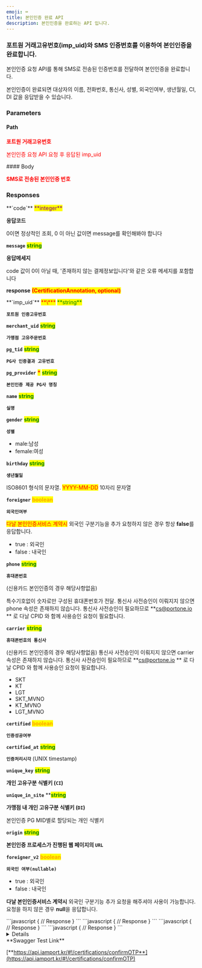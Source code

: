 ```yaml
---
emoji: ⌨
title: 본인인증 완료 API
description: 본인인증을 완료하는 API 입니다.
---
```





### 포트원 거래고유번호(imp_uid)와 SMS 인증번호를 이용하여 본인인증을 완료합니다.

<Swagger method="post" path="/certifications/otp/confirm/{imp_uid}" baseUrl="https://api.iamport.kr" summary="본인인증을 완료합니다.">
<SwaggerDescription>
본인인증 요청 API를 통해 SMS로 전송된 인증번호를 전달하여 본인인증을 완료합니다.

본인인증이 완료되면 대상자의 이름, 전화번호, 통신사, 성별, 외국인여부, 생년월일, CI, DI 값을 응답받을 수 있습니다.



</SwaggerDescription>

### Parameters

#### Path

<SwaggerParameter name="imp_uid" type="String" required="true">
<mark style="color:red;">

**포트원 거래고유번호**

본인인증 요청 API 요청 후 응답된 imp_uid

</mark>

</SwaggerParameter>
#### Body

<SwaggerParameter name="otp" type="String" required="true">
<mark style="color:red;">

**SMS로 전송된 본인인증 번호**

</mark>

</SwaggerParameter>


### Responses

<SwaggerResponse status="200: OK" description="성공">
<Tabs>
<Tab title="CertificationResponse">
**`code`** <mark style="color:purple;">**integer**</mark>

**응답코드**

0이면 정상적인 조회, 0 이 아닌 값이면 message를 확인해봐야 합니다

**`message`** <mark style="color:green;">**string**</mark>

**응답메세지**

code 값이 0이 아닐 때, '존재하지 않는 결제정보입니다'와 같은 오류 메세지를 포함합니다

**response** <mark style="color:red;">**(CertificationAnnotation, optional)**</mark>

</Tab>
</Tabs>

<Tabs>
<Tab title="CertificationAnnotation">
**`imp_uid`** <mark style="color:red;">**\***</mark> <mark style="color:green;">**string**</mark>

**`포트원 인증고유번호`**

**`merchant_uid`** <mark style="color:green;">**string**</mark>

**`가맹점 고유주문번호`**

**`pg_tid`** <mark style="color:green;">**string**</mark>

**`PG사 인증결과 고유번호`**

**`pg_provider`** <mark style="color:red;">**\***</mark> <mark style="color:green;">**string**</mark>

**`본인인증 제공 PG사 명칭`**

**`name`** <mark style="color:green;">**string**</mark>

**`실명`**

**`gender`** <mark style="color:green;">**string**</mark>

**`성별`**

* male:남성
* female:여성

**`birthday`** <mark style="color:green;">**string**</mark>

**`생년월일`**

ISO8601 형식의 문자열. <mark style="color:red;">YYYY-MM-DD</mark> 10자리 문자열

**`foreigner`** <mark style="color:orange;">**boolean**</mark>

**`외국인여부`**

<mark style="color:red;">다날 본인인증서비스 계약시</mark> 외국인 구분기능을 추가 요청하지 않은 경우 항상 **false**를 응답합니다.

* true : 외국인
* false : 내국인



**`phone`** <mark style="color:green;">**string**</mark>

**`휴대폰번호`**

(신용카드 본인인증의 경우 해당사항없음)

특수기호없이 숫자로만 구성된 휴대폰번호가 전달. 통신사 사전승인이 이뤄지지 않으면 phone 속성은 존재하지 않습니다. 통신사 사전승인이 필요하므로 **cs@portone.io ** 로 다날 CPID 와 함께 사용승인 요청이 필요합니다.

**`carrier`** <mark style="color:green;">**string**</mark>

**`휴대폰번호의 통신사`**

(신용카드 본인인증의 경우 해당사항없음)
통신사 사전승인이 이뤄지지 않으면 carrier 속성은 존재하지 않습니다. 통신사 사전승인이 필요하므로 **cs@portone.io ** 로 다날 CPID 와 함께 사용승인 요청이 필요합니다.

* SKT
* KT
* LGT
* SKT_MVNO
* KT_MVNO
* LGT_MVNO

**`certified`** <mark style="color:orange;">**boolean**</mark>

**`인증성공여부`**


**`certified_at`** <mark style="color:green;">**string**</mark>

**`인증처리시각`** (UNIX timestamp)



**`unique_key`** <mark style="color:green;">**string**</mark>

**개인 고유구분 식별키 (`CI`)**

**`unique_in_site`**  **<mark style="color:green;">**string**</mark>

**가맹점 내 개인 고유구분 식별키 (`DI`)**

본인인증 PG MID별로 할당되는 개인 식별키

**`origin`** <mark style="color:green;">**string**</mark>

**본인인증 프로세스가 진행된 웹 페이지의 `URL`**

**`foreigner_v2`** <mark style="color:orange;">**boolean**</mark>

**`외국인 여부(nullable)`**

* true : 외국인
* false : 내국인

**다날 본인인증서비스 계약시** 외국인 구분기능 추가 요청을 해주셔야 사용이 가능합니다.
요청을 하지 않은 경우 **null**을 응답합니다.

</Tab>
</Tabs>

</SwaggerResponse>

<SwaggerResponse status="400: Bad Request" description="인증번호를 누락하였거나 이미 인증처리가 완료된 건에 대해 재요청하는 경우">
```javascript
{
    // Response
}
```

</SwaggerResponse>

<SwaggerResponse status="401: Unauthorized" description="인증 Token이 전달되지 않았거나 유효하지 않은 경우">
```javascript
{
    // Response
}
```

</SwaggerResponse>

<SwaggerResponse status="404: Not Found" description="imp_uid 에 해당되는 요청건이 없는 경우">
```javascript
{
    // Response
}
```

</SwaggerResponse>

<SwaggerResponse status="500: Internal Server Error" description="처리 중 다날서버 응답오류 등 오류가 발생한 경우">
```javascript
{
    // Response
}
```

</SwaggerResponse>

</Swagger>

<Details>
<p slot="summary">Response Model Schema</p>

```json
{
  "code": 0,
  "message": "string",
  "response": {
    "imp_uid": "string",
    "merchant_uid": "string",
    "pg_tid": "string",
    "pg_provider": "string",
    "name": "string",
    "gender": "string",
    "birth": 0,
    "birthday": "string",
    "foreigner": true,
    "phone": "string",
    "carrier": "SKT",
    "certified": true,
    "certified_at": 0,
    "unique_key": "string",
    "unique_in_site": "string",
    "origin": "string",
    "foreigner_v2": true
  }
}
```

</Details>

<Hint style="success">
**Swagger Test Link**

[**https://api.iamport.kr/#!/certifications/confirmOTP**](https://api.iamport.kr/#!/certifications/confirmOTP)

</Hint>
